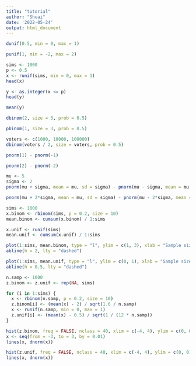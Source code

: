 ---
title: "tutorial"
author: "Shuai"
date: '2022-05-24'
output: html_document
---

```{r}
dunif(0.5, min = 0, max = 1)
```

```{r}
punif(1, min = -2, max = 2)
```

```{r}
sims <- 1000
p <- 0.5
x <- runif(sims, min = 0, max = 1)
head(x)
```

```{r}
y <- as.integer(x <= p)
head(y)
```

```{r}
mean(y)
```

```{r}
dbinom(2, size = 3, prob = 0.5)
```

```{r}
pbinom(1, size = 3, prob = 0.5)
```

```{r}
voters <- c(1000, 10000, 100000)
dbinom(voters / 2, size = voters, prob = 0.5)
```

```{r}
pnorm(1) - pnorm(-1)
```

```{r}
pnorm(2) - pnorm(-2)
```

```{r}
mu <- 5
sigma <- 2
pnorm(mu + sigma, mean = mu, sd = sigma) - pnorm(mu - sigma, mean = mu, sd = sigma)
```

```{r}
pnorm(mu + 2*sigma, mean = mu, sd = sigma) - pnorm(mu - 2*sigma, mean = mu, sd = sigma)
```

```{r}
sims <- 1000
x.binom <- rbinom(sims, p = 0.2, size = 10)
mean.binom <- cumsum(x.binom) / 1:sims
```

```{r}
x.unif <- runif(sims)
mean.unif <- cumsum(x.unif) / 1:sims
```

```{r}
plot(1:sims, mean.binom, type = "l", ylim = c(1, 3), xlab = "Sample size", ylab = "Sample mean", main = "Binomial(10, 0.2)")
abline(h = 2, lty = "dashed")
```

```{r}
plot(1:sims, mean.unif, type = "l", ylim = c(0, 1), xlab = "Sample size", ylab = "Sample mean", main = "Uniform(0, 1)")
abline(h = 0.5, lty = "dashed")
```

```{r}
n.samp <- 1000
z.binom <- z.unif <- rep(NA, sims)

for (i in 1:sims) {
  x <- rbinom(n.samp, p = 0.2, size = 10)
  z.binom[i] <- (mean(x) - 2) / sqrt(1.6 / n.samp)
  x <- runif(n.samp, min = 0, max = 1)
  z.unif[i] <- (mean(x) - 0.5) / sqrt(1 / (12 * n.samp))
}

hist(z.binom, freq = FALSE, nclass = 40, xlim = c(-4, 4), ylim = c(0, 0.6), xlab = "z-score", main = "Binomial(0.2, 10)")
x <- seq(from = -3, to = 3, by = 0.01)
lines(x, dnorm(x))
```

```{r}
hist(z.unif, freq = FALSE, nclass = 40, xlim = c(-4, 4), ylim = c(0, 0.6), xlab = "z-score", main = "Unifor(0, 1)")
lines(x, dnorm(x))
```


